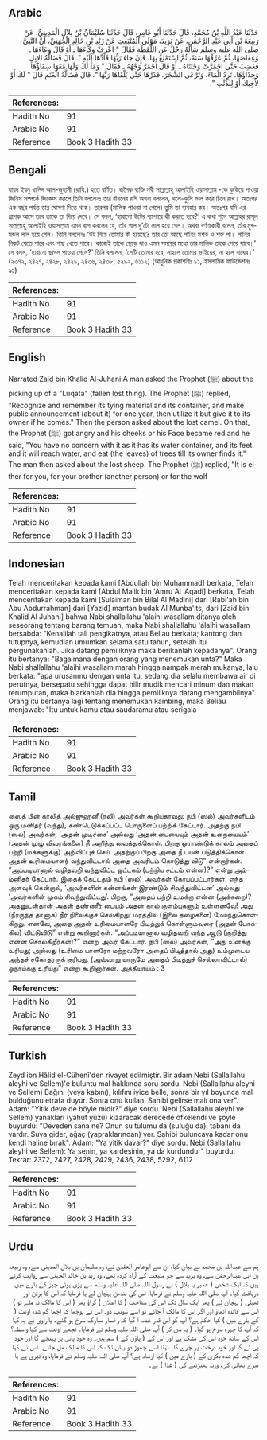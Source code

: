 ## Arabic


<div dir="rtl" lang="ar" style={{fontSize:'larger',backgroundColor:'#f8f9fa',padding:20}}>
حَدَّثَنَا عَبْدُ اللَّهِ بْنُ مُحَمَّدٍ، قَالَ حَدَّثَنَا أَبُو عَامِرٍ، قَالَ حَدَّثَنَا سُلَيْمَانُ بْنُ بِلاَلٍ الْمَدِينِيُّ، عَنْ رَبِيعَةَ بْنِ أَبِي عَبْدِ الرَّحْمَنِ، عَنْ يَزِيدَ، مَوْلَى الْمُنْبَعِثِ عَنْ زَيْدِ بْنِ خَالِدٍ الْجُهَنِيِّ، أَنَّ النَّبِيَّ صلى الله عليه وسلم سَأَلَهُ رَجُلٌ عَنِ اللُّقَطَةِ فَقَالَ ‏"‏ اعْرِفْ وِكَاءَهَا ـ أَوْ قَالَ وِعَاءَهَا ـ وَعِفَاصَهَا، ثُمَّ عَرِّفْهَا سَنَةً، ثُمَّ اسْتَمْتِعْ بِهَا، فَإِنْ جَاءَ رَبُّهَا فَأَدِّهَا إِلَيْهِ ‏"‏‏.‏ قَالَ فَضَالَّةُ الإِبِلِ فَغَضِبَ حَتَّى احْمَرَّتْ وَجْنَتَاهُ ـ أَوْ قَالَ احْمَرَّ وَجْهُهُ ـ فَقَالَ ‏"‏ وَمَا لَكَ وَلَهَا مَعَهَا سِقَاؤُهَا وَحِذَاؤُهَا، تَرِدُ الْمَاءَ، وَتَرْعَى الشَّجَرَ، فَذَرْهَا حَتَّى يَلْقَاهَا رَبُّهَا ‏"‏‏.‏ قَالَ فَضَالَّةُ الْغَنَمِ قَالَ ‏"‏ لَكَ أَوْ لأَخِيكَ أَوْ لِلذِّئْبِ ‏"‏‏.‏
</div>
<div style={{backgroundColor:'#f8f9fa',padding:20, marginBottom: 10}}><table> <thead> <tr> <th>References:</th> <th></th> </tr> </thead> <tbody><tr><td>Hadith No</td><td>91</td></tr><tr><td>Arabic No</td><td>91</td></tr><tr><td>Reference</td><td>Book 3 Hadith 33</td></tr></tbody></table></div>

## Bengali


<div dir="ltr" lang="bn" style={{fontSize:'larger',backgroundColor:'#f8f9fa',padding:20}}>
যায়দ ইবনু খালিদ আল-জুহানী (রাযি.) হতে বর্ণিত। জনৈক ব্যক্তি নবী সাল্লাল্লাহু আলাইহি ওয়াসাল্লাম -কে কুড়িয়ে পাওয়া জিনিস সম্পর্কে জিজ্ঞেস করলে তিনি বললেনঃ তার বাঁধনের রশি অথবা বললেন, থলে-ঝুলি ভাল করে চিনে রাখ। অতঃপর এক বছর পর্যন্ত তার ঘোষণা দিতে থাক। তারপর (মালিক পাওয়া না গেলে) তুমি তা ব্যবহার কর। অতঃপর যদি এর প্রাপক আসে তবে তাকে তা দিয়ে দেবে। সে বলল, ‘হারানো উটের ব্যাপারে কী করতে হবে?’ এ কথা শুনে আল্লাহর রাসূল সাল্লাল্লাহু আলাইহি ওয়াসাল্লাম এমন রাগ করলেন যে, তাঁর গাল দু’টো লাল হয়ে গেল। অথবা বর্ণণাকারী বলেন, তাঁর মুখমন্ডল লাল হয়ে গেল। তিনি বললেনঃ ‘উট নিয়ে তোমার কী হয়েছে? তার তো আছে পানির মশক ও শক্ত পা। পানির নিকট যেতে পারে এবং গাছ খেতে পারে। কাজেই তাকে ছেড়ে দাও এমন সময়ের মধ্যে তার মালিক তাকে পেয়ে যাবে।’ সে বলল, ‘হারানো ছাগল পাওয়া গেলে?’ তিনি বললেন, ‘সেটি তোমার হবে, নাহলে তোমার ভাইয়ের, না হলে বাঘের।’ (২৩৭২, ২৪২৭, ২৪২৮, ২৪২৯, ২৪৩৬, ২৪৩৮, ৫২৯২, ৬১১২) (আধুনিক প্রকাশনীঃ ৯১, ইসলামিক ফাউন্ডেশনঃ ৯১)
</div>
<div style={{backgroundColor:'#f8f9fa',padding:20, marginBottom: 10}}><table> <thead> <tr> <th>References:</th> <th></th> </tr> </thead> <tbody><tr><td>Hadith No</td><td>91</td></tr><tr><td>Arabic No</td><td>91</td></tr><tr><td>Reference</td><td>Book 3 Hadith 33</td></tr></tbody></table></div>

## English


<div dir="ltr" lang="en" style={{fontSize:'larger',backgroundColor:'#f8f9fa',padding:20}}>
Narrated Zaid bin Khalid Al-Juhani:A man asked the Prophet (ﷺ) about the picking up of a "Luqata" (fallen lost thing). The Prophet (ﷺ) replied, "Recognize and remember its tying material and its container, and make public announcement (about it) for one year, then utilize it but give it to its owner if he comes." Then the person asked about the lost camel. On that, the Prophet (ﷺ) got angry and his cheeks or his Face became red and he said, "You have no concern with it as it has its water container, and its feet and it will reach water, and eat (the leaves) of trees till its owner finds it." The man then asked about the lost sheep. The Prophet (ﷺ) replied, "It is either for you, for your brother (another person) or for the wolf
</div>
<div style={{backgroundColor:'#f8f9fa',padding:20, marginBottom: 10}}><table> <thead> <tr> <th>References:</th> <th></th> </tr> </thead> <tbody><tr><td>Hadith No</td><td>91</td></tr><tr><td>Arabic No</td><td>91</td></tr><tr><td>Reference</td><td>Book 3 Hadith 33</td></tr></tbody></table></div>

## Indonesian


<div dir="ltr" lang="id" style={{fontSize:'larger',backgroundColor:'#f8f9fa',padding:20}}>
Telah menceritakan kepada kami [Abdullah bin Muhammad] berkata, Telah menceritakan kepada kami [Abdul Malik bin 'Amru Al 'Aqadi] berkata, Telah menceritakan kepada kami [Sulaiman bin Bilal Al Madini] dari [Rabi'ah bin Abu Abdurrahman] dari [Yazid] mantan budak Al Munba'its, dari [Zaid bin Khalid Al Juhani] bahwa Nabi shallallahu 'alaihi wasallam ditanya oleh seseorang tentang barang temuan, maka Nabi shallallahu 'alaihi wasallam bersabda: "Kenalilah tali pengikatnya, atau Beliau berkata; kantong dan tutupnya, kemudian umumkan selama satu tahun, setelah itu pergunakanlah. Jika datang pemiliknya maka berikanlah kepadanya". Orang itu bertanya: "Bagaimana dengan orang yang menemukan unta?" Maka Nabi shallallahu 'alaihi wasallam marah hingga nampak merah mukanya, lalu berkata: "apa urusanmu dengan unta itu, sedang dia selalu membawa air di perutnya, bersepatu sehingga dapat hilir mudik mencari minum dan makan rerumputan, maka biarkanlah dia hingga pemiliknya datang mengambilnya". Orang itu bertanya lagi tentang menemukan kambing, maka Beliau menjawab: "Itu untuk kamu atau saudaramu atau serigala
</div>
<div style={{backgroundColor:'#f8f9fa',padding:20, marginBottom: 10}}><table> <thead> <tr> <th>References:</th> <th></th> </tr> </thead> <tbody><tr><td>Hadith No</td><td>91</td></tr><tr><td>Arabic No</td><td>91</td></tr><tr><td>Reference</td><td>Book 3 Hadith 33</td></tr></tbody></table></div>

## Tamil


<div dir="ltr" lang="ta" style={{fontSize:'larger',backgroundColor:'#f8f9fa',padding:20}}>
ஸைத் பின் காலித் அல்ஜுஹனீ (ரலி) அவர்கள் கூறியதாவது: நபி (ஸல்) அவர்களிடம் ஒரு மனிதர் (வந்து), கண்டெடுக்கப்பட்ட பொருளைப் பற்றிக் கேட்டார். அதற்கு நபி (ஸல்) அவர்கள், ‘அதன் முடிச்சை’ அல்லது ‘அதன் பையையும் அதன் உறையையும்’ (அதன் முழு விவரங்களை) நீ அறிந்து வைத்துக்கொள். பிறகு ஓராண்டுக் காலம் அதைப் பற்றி (மக்களுக்கு) அறிவிப்புச் செய். அதற்குப் பிறகு அதை நீ பயன் படுத்திக்கொள். அதன் உரிமையாளர் வந்துவிட்டால் அதை அவரிடம் கொடுத்து விடு” என்றார்கள். “அப்படியானால் வழிதவறி வந்துவிட்ட ஒட்டகம் (பற்றிய சட்டம் என்ன)?” என்று அம்மனிதர் கேட்டார். இதைக் கேட்டதும் நபி (ஸல்) அவர்கள் கோபப்பட்டார்கள். எந்த அளவுக் கென்றால், ‘அவர்களின் கன்னங்கள் இரண்டும் சிவந்துவிட்டன’ அல்லது ‘அவர்களின் முகம் சிவந்துவிட்டது’. பிறகு, “அதைப் பற்றி உமக்கு என்ன (அக்கறை)? அதனுடன்தான் அதன் தண்ணீர் பையும் அதன் கால் குளம்புகளும் உள்ளனவே! அது (நீரருந்த தானாக) நீர் நிலைக்குச் செல்கிறது; மரத்தில் (இலை தழைகளை) மேய்ந்துகொள்கிறது. எனவே, அதை அதன் உரிமையாளரே பிடித்துக் கொள்ளும்வரை (அதன் போக்கில்) விட்டுவிடு” என்று கூறினார்கள். “அப்படியானால் வழிதவறி வந்த ஆடு (குறித்து என்ன சொல்கிறீர்கள்)?” என்று அவர் கேட்டார். நபி (ஸல்) அவர்கள், “அது உனக்கு உரியது; அல்லது (உரிமை யாளரோ மற்றவரோ அதைப் பிடித்தால் அது) உம்முடைய அந்தச் சகோதரருக் குரியது. (அவ்வாறு யாருமே அதைப் பிடித்துச் செல்லாவிட்டால்) ஓநாய்க்கு உரியது” என்று கூறினார்கள். அத்தியாயம் : 3
</div>
<div style={{backgroundColor:'#f8f9fa',padding:20, marginBottom: 10}}><table> <thead> <tr> <th>References:</th> <th></th> </tr> </thead> <tbody><tr><td>Hadith No</td><td>91</td></tr><tr><td>Arabic No</td><td>91</td></tr><tr><td>Reference</td><td>Book 3 Hadith 33</td></tr></tbody></table></div>

## Turkish


<div dir="ltr" lang="tr" style={{fontSize:'larger',backgroundColor:'#f8f9fa',padding:20}}>
Zeyd ibn Hâlid el-Cühenî'den rivayet edilmiştir. Bir adam Nebi (Sallallahu aleyhi ve Sellem)'e buluntu mal hakkında soru sordu. Nebi (Sallallahu aleyhi ve Sellem) Bağını (veya kabını), kılıfını iyice belle, sonra bir yıl boyunca mal bulduğunu etrafa duyur. Sonra onu kullan. Sahibi gelirse malı ona ver". Adam: "Yitik deve de böyle midir?" diye sordu. Nebi (Sallallahu aleyhi ve Sellem) yanakları (yahut yüzü) kızaracak derecede öfkelendi ve şöyle buyurdu: "Deveden sana ne? Onun su tulumu da (suluğu da), tabanı da vardır. Suya gider, ağaç (yapraklarından) yer. Sahibi buluncaya kadar onu kendi haline bırak". Adam: "Ya yitik davar?" diye sordu. Nebi (Sallallahu aleyhi ve Sellem): Ya senin, ya kardeşinin, ya da kurdundur" buyurdu. Tekrar: 2372, 2427, 2428, 2429, 2436, 2438, 5292, 6112
</div>
<div style={{backgroundColor:'#f8f9fa',padding:20, marginBottom: 10}}><table> <thead> <tr> <th>References:</th> <th></th> </tr> </thead> <tbody><tr><td>Hadith No</td><td>91</td></tr><tr><td>Arabic No</td><td>91</td></tr><tr><td>Reference</td><td>Book 3 Hadith 33</td></tr></tbody></table></div>

## Urdu


<div dir="rtl" lang="ur" style={{fontSize:'larger',backgroundColor:'#f8f9fa',padding:20}}>
ہم سے عبداللہ بن محمد نے بیان کیا، ان سے ابوعامر العقدی نے، وہ سلیمان بن بلال المدینی سے، وہ ربیعہ بن ابی عبدالرحمٰن سے، وہ یزید سے جو منبعث کے آزاد کردہ تھے، وہ زید بن خالد الجہنی سے روایت کرتے ہیں کہ ایک شخص ( عمیر یا بلال ) نے رسول اللہ صلی اللہ علیہ وسلم سے پڑی ہوئی چیز کے بارے میں دریافت کیا۔ آپ صلی اللہ علیہ وسلم نے فرمایا، اس کی بندھن پہچان لے یا فرمایا کہ اس کا برتن اور تھیلی ( پہچان لے ) پھر ایک سال تک اس کی شناخت ( کا اعلان ) کراؤ پھر ( اس کا مالک نہ ملے تو ) اس سے فائدہ اٹھاؤ اور اگر اس کا مالک آ جائے تو اسے سونپ دو۔ اس نے پوچھا کہ اچھا گم شدہ اونٹ ( کے بارے میں ) کیا حکم ہے؟ آپ کو اس قدر غصہ آ گیا کہ رخسار مبارک سرخ ہو گئے۔ یا راوی نے یہ کہا کہ آپ کا چہرہ سرخ ہو گیا۔ ( یہ سن کر ) آپ صلی اللہ علیہ وسلم نے فرمایا۔ تجھے اونٹ سے کیا واسطہ؟ اس کے ساتھ خود اس کی مشک ہے اور اس کے ( پاؤں کے ) سم ہیں۔ وہ خود پانی پر پہنچے گا اور خود پی لے گا اور خود درخت پر چرے گا۔ لہٰذا اسے چھوڑ دو یہاں تک کہ اس کا مالک مل جائے۔ اس نے کہا کہ اچھا گم شدہ بکری کے ( بارے میں ) کیا ارشاد ہے؟ آپ صلی اللہ علیہ وسلم نے فرمایا، وہ تیری ہے یا تیرے بھائی کی، ورنہ بھیڑئیے کی ( غذا ) ہے۔
</div>
<div style={{backgroundColor:'#f8f9fa',padding:20, marginBottom: 10}}><table> <thead> <tr> <th>References:</th> <th></th> </tr> </thead> <tbody><tr><td>Hadith No</td><td>91</td></tr><tr><td>Arabic No</td><td>91</td></tr><tr><td>Reference</td><td>Book 3 Hadith 33</td></tr></tbody></table></div>